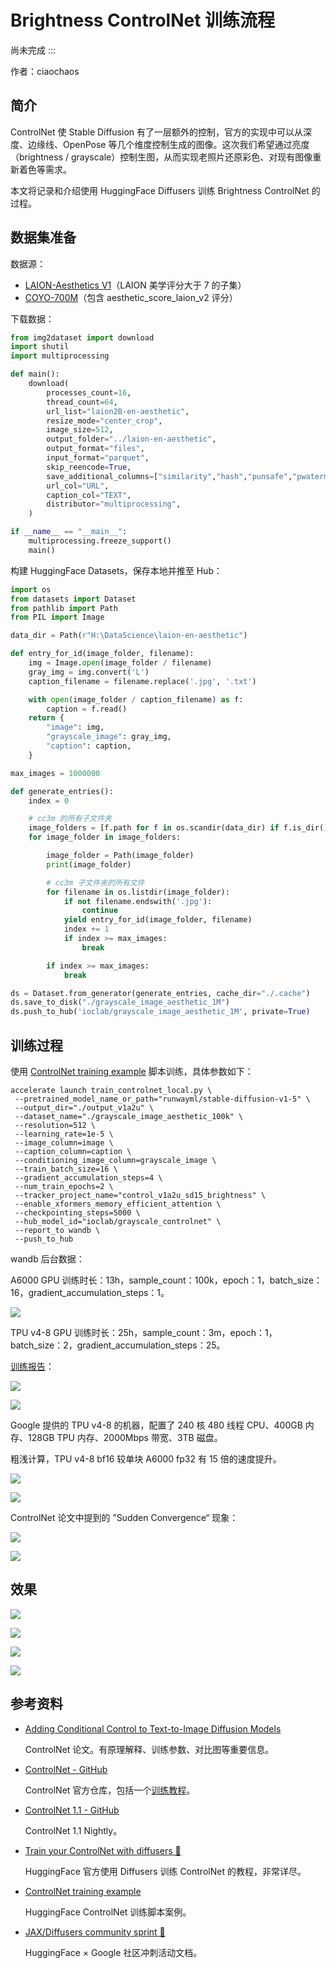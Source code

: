 

# Brightness ControlNet 训练流程



尚未完成
:::



作者：ciaochaos


## 简介


ControlNet 使 Stable Diffusion 有了一层额外的控制，官方的实现中可以从深度、边缘线、OpenPose 等几个维度控制生成的图像。这次我们希望通过亮度（brightness / grayscale）控制生图，从而实现老照片还原彩色、对现有图像重新着色等需求。


本文将记录和介绍使用 HuggingFace Diffusers 训练 Brightness ControlNet 的过程。


## 数据集准备


数据源：
* [LAION-Aesthetics V1](https://github.com/LAION-AI/laion-datasets/blob/main/laion-aesthetic.md)（LAION 美学评分大于 7 的子集）
* [COYO-700M](https://huggingface.co/datasets/kakaobrain/coyo-700m)（包含 aesthetic_score_laion_v2 评分）


下载数据：

```python
from img2dataset import download
import shutil
import multiprocessing

def main():
    download(
        processes_count=16,
        thread_count=64,
        url_list="laion2B-en-aesthetic",
        resize_mode="center_crop",
        image_size=512,
        output_folder="../laion-en-aesthetic",
        output_format="files",
        input_format="parquet",
        skip_reencode=True,
        save_additional_columns=["similarity","hash","punsafe","pwatermark","aesthetic"],
        url_col="URL",
        caption_col="TEXT",
        distributor="multiprocessing",
    )

if __name__ == "__main__":
    multiprocessing.freeze_support()
    main()
```


构建 HuggingFace Datasets，保存本地并推至 Hub：


```python
import os
from datasets import Dataset
from pathlib import Path
from PIL import Image

data_dir = Path(r"H:\DataScience\laion-en-aesthetic")

def entry_for_id(image_folder, filename):
    img = Image.open(image_folder / filename)
    gray_img = img.convert('L')
    caption_filename = filename.replace('.jpg', '.txt')

    with open(image_folder / caption_filename) as f:
        caption = f.read()
    return {
        "image": img,
        "grayscale_image": gray_img,
        "caption": caption,
    }

max_images = 1000000

def generate_entries():
    index = 0

    # cc3m 的所有子文件夹
    image_folders = [f.path for f in os.scandir(data_dir) if f.is_dir()]
    for image_folder in image_folders:

        image_folder = Path(image_folder)
        print(image_folder)

        # cc3m 子文件夹的所有文件
        for filename in os.listdir(image_folder):
            if not filename.endswith('.jpg'):
                continue
            yield entry_for_id(image_folder, filename)
            index += 1
            if index >= max_images:
                break

        if index >= max_images:
            break

ds = Dataset.from_generator(generate_entries, cache_dir="./.cache")
ds.save_to_disk("./grayscale_image_aesthetic_1M")
ds.push_to_hub('ioclab/grayscale_image_aesthetic_1M', private=True)
```


## 训练过程


使用 [ControlNet training example](https://github.com/huggingface/diffusers/tree/main/examples/controlnet) 脚本训练，具体参数如下：

```shell
accelerate launch train_controlnet_local.py \
 --pretrained_model_name_or_path="runwayml/stable-diffusion-v1-5" \
 --output_dir="./output_v1a2u" \
 --dataset_name="./grayscale_image_aesthetic_100k" \
 --resolution=512 \
 --learning_rate=1e-5 \
 --image_column=image \
 --caption_column=caption \
 --conditioning_image_column=grayscale_image \
 --train_batch_size=16 \
 --gradient_accumulation_steps=4 \
 --num_train_epochs=2 \
 --tracker_project_name="control_v1a2u_sd15_brightness" \
 --enable_xformers_memory_efficient_attention \
 --checkpointing_steps=5000 \
 --hub_model_id="ioclab/grayscale_controlnet" \
 --report_to wandb \
 --push_to_hub
```

wandb 后台数据：

A6000 GPU 训练时长：13h，sample_count：100k，epoch：1，batch_size：16，gradient_accumulation_steps：1。

![](image/brightness-controlnet/10.jpg)

TPU v4-8 GPU 训练时长：25h，sample_count：3m，epoch：1，batch_size：2，gradient_accumulation_steps：25。

[训练报告](https://api.wandb.ai/links/ciaochaos/oot5cui2)：

![](image/brightness-controlnet/5.jpg)

![](image/brightness-controlnet/8.jpg)


Google 提供的 TPU v4-8 的机器，配置了 240 核 480 线程 CPU、400GB 内存、128GB TPU 内存、2000Mbps 带宽、3TB 磁盘。

粗浅计算，TPU v4-8 bf16 较单块 A6000 fp32 有 15 倍的速度提升。

![](image/brightness-controlnet/6.jpg)

![](image/brightness-controlnet/7.jpg)





ControlNet 论文中提到的 ”Sudden Convergence“ 现象：

![](image/brightness-controlnet/11.jpg)

![](image/brightness-controlnet/12.jpg)





## 效果


![](image/brightness-controlnet/1.jpg)

![](image/brightness-controlnet/2.jpg)

![](image/brightness-controlnet/3.jpg)

![](image/brightness-controlnet/4.jpg)




## 参考资料

* [Adding Conditional Control to Text-to-Image Diffusion Models](https://arxiv.org/abs/2302.05543)

  ControlNet 论文。有原理解释、训练参数、对比图等重要信息。

* [ControlNet - GitHub](https://github.com/lllyasviel/ControlNet)

  ControlNet 官方仓库，包括一个[训练教程](https://github.com/lllyasviel/ControlNet/blob/main/docs/train.md)。

* [ControlNet 1.1 - GitHub](https://github.com/lllyasviel/ControlNet-v1-1-nightly)

  ControlNet 1.1 Nightly。

* [Train your ControlNet with diffusers 🧨](https://huggingface.co/blog/train-your-controlnet)

  HuggingFace 官方使用 Diffusers 训练 ControlNet 的教程，非常详尽。

* [ControlNet training example](https://github.com/huggingface/diffusers/tree/main/examples/controlnet)

  HuggingFace ControlNet 训练脚本案例。

* [JAX/Diffusers community sprint 🧨](https://github.com/huggingface/community-events/tree/main/jax-controlnet-sprint)

  HuggingFace × Google 社区冲刺活动文档。


